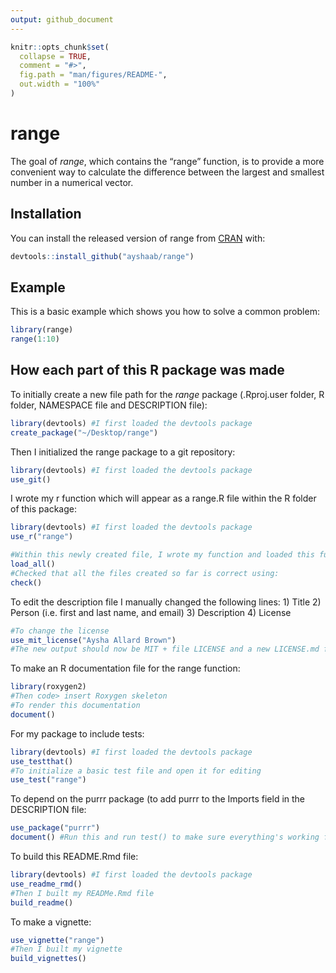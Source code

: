 ```yaml
---
output: github_document
---
```


<!-- README.md is generated from README.Rmd. Please edit that file -->

```r
knitr::opts_chunk$set(
  collapse = TRUE,
  comment = "#>",
  fig.path = "man/figures/README-",
  out.width = "100%"
)
```

# range

<!-- badges: start -->
<!-- badges: end -->

The goal of _range_, which contains the "range" function, is to provide a more convenient way to calculate the difference between the largest and smallest number in a numerical vector.

## Installation

You can install the released version of range from [CRAN](https://CRAN.R-project.org) with:

```r
devtools::install_github("ayshaab/range")
```

## Example

This is a basic example which shows you how to solve a common problem:

```r
library(range)
range(1:10)
```

## How each part of this R package was made

To initially create a new file path for the _range_ package (.Rproj.user folder, R folder, NAMESPACE file and DESCRIPTION file):

```r
library(devtools) #I first loaded the devtools package
create_package("~/Desktop/range")
```

Then I initialized the range package to a git repository:

```r
library(devtools) #I first loaded the devtools package
use_git()
```

I wrote my r function which will appear as a range.R file within the R folder of this package:

```r
library(devtools) #I first loaded the devtools package
use_r("range")

#Within this newly created file, I wrote my function and loaded this function using:
load_all() 
#Checked that all the files created so far is correct using:
check()
```

To edit the description file I manually changed the following lines:
1) Title
2) Person (i.e. first and last name, and email)
3) Description
4) License
```r
#To change the license
use_mit_license("Aysha Allard Brown")
#The new output should now be MIT + file LICENSE and a new LICENSE.md file should have been created
```

To make an R documentation file for the range function:

```r
library(roxygen2)
#Then code> insert Roxygen skeleton 
#To render this documentation
document()
```

For my package to include tests:

```r
library(devtools) #I first loaded the devtools package
use_testthat()
#To initialize a basic test file and open it for editing
use_test("range")
```

To depend on the purrr package (to add purrr to the Imports field in the DESCRIPTION file:

```r
use_package("purrr")
document() #Run this and run test() to make sure everything's working fine
```


To build this README.Rmd file:

```r
library(devtools) #I first loaded the devtools package
use_readme_rmd()
#Then I built my READMe.Rmd file
build_readme()
```

To make a vignette:
```r
use_vignette("range")
#Then I built my vignette
build_vignettes()
```
